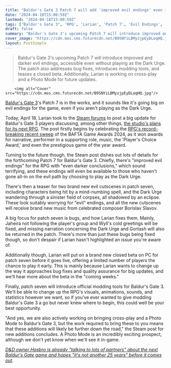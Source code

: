 ```yaml
---
title: "Baldur's Gate 3 Patch 7 will add 'improved evil endings' even if you're not playing Dark Urge, and cross-play and photo mode are on their way too"
date: "2024-04-18T15:00:59Z"
lastmod: "2024-04-18T15:00:59Z"
tags: ["Baldur's Gate 3", 'RPG', 'Larian', 'Patch 7', 'Evil Endings', 'Dark Urge', 'Borislav Slavov', 'Modding Tools', 'Photo Mode', 'Cross-Play']
draft: false
summary: "Baldur's Gate 3's upcoming Patch 7 will introduce improved and darker evil endings, accessible even without playing as the Dark Urge. The patch also addresses bug fixes, introduces modding tools, and teases a closed beta. Additionally, Larian is working on cross-play and a Photo Mode for future updates."
cover_image: "https://cdn.mos.cms.futurecdn.net/B9SNYiLBMyzjpEyDLoqHQ.jpg" 
layout: PostSimple
---
```

> Baldur's Gate 3's upcoming Patch 7 will introduce improved and darker evil endings, accessible even without playing as the Dark Urge. The patch also addresses bug fixes, introduces modding tools, and teases a closed beta. Additionally, Larian is working on cross-play and a Photo Mode for future updates.


        <img alt="Cover" src="https://cdn.mos.cms.futurecdn.net/B9SNYiLBMyzjpEyDLoqHQ.jpg"/>
        
[Baldur's Gate 3](https://www.gamesradar.com/baldurs-gate-3-guide/)'s Patch 7 is in the works, and it sounds like it's going big on evil endings for the game, even if you aren't playing as the Dark Urge.

Today, April 18, Larian took to the [Steam forums](https://store.steampowered.com/news/app/1086940/view/4172097464031362567) to post a big update for Baldur's Gate 3 players discussing, among other things, [the studio's plans for its next RPG](https://www.gamesradar.com/even-though-its-not-baldurs-gate-4-larians-next-rpg-will-be-our-best-work-ever-says-excited-baldurs-gate-3-director/). The post firstly begins by celebrating the [RPG's record-breaking recent sweep](https://www.gamesradar.com/baldurs-gate-3-passes-elden-ring-and-breath-of-the-wild-to-become-first-game-to-win-all-five-major-goty-awards/) of the BAFTA Game Awards 2024, as it won awards for narrative, performer in a supporting role, music, the 'Player's Choice Award,' and even the prestigious game of the year award.

Turning to the future though, the Steam post dishes out lots of details for the forthcoming Patch 7 for Baldur's Gate 3. Chiefly, there's "improved evil endings" for the RPG with "even darker conclusions," which sound terrifying, and these endings will even be available to those who haven't gone all-in on the evil path by choosing to play as the Dark Urge.

There's then a teaser for two brand new evil cutscenes in patch seven, including characters being hit by a mind-numbing spell, and the Dark Urge wandering through a sinister field of corpses, all shadowed by an eclipse. These look suitably worrying for "evil" endings, and all the new cutscenes will receive brand new music from celebrated composer Borislav Slavov.

A big focus for patch seven is bugs, and how Larian fixes them. Mainly, Jaheira not following the player's group and Wyll's cold greetings will be fixed, and missing narration concerning the Dark Urge and Gortash will also be returned in the patch. There's more than just these bugs being fixed though, so don't despair if Larian hasn't highlighted an issue you're aware of.

Additionally though, Larian will put on a brand new closed beta on PC for patch seven before it goes live, offering a limited number of players the chance to play it early. This is mainly because Larian wants to change up the way it approaches bug fixes and quality assurance for big updates, and we'll hear more about the beta in the "coming weeks."

Finally, patch seven will introduce official modding tools for Baldur's Gate 3. We'll be able to change up the RPG's visuals, animations, sounds, and statistics however we want, so if you've ever wanted to give modding Baldur's Gate 3 a go but never knew where to begin, this could well be your best opportunity.

"And yes, we are also actively working on bringing cross-play and a Photo Mode to Baldur’s Gate 3, but the work required to bring these to you means that these additions will likely be further down the road," the Steam post for new additions concludes. A Photo Mode is an incredibly exciting prospect, although we don't yet know when we'll see it in-game.

[<em>D&amp;D owner Hasbro is already "talking to lots of partners" about the next Baldur's Gate game and hopes "it's not another 25 years" before it comes out</em>](https://www.gamesradar.com/dandd-owner-hasbro-is-already-talking-to-lots-of-partners-about-the-next-baldurs-gate-game-and-hopes-its-not-another-25-years-before-it-comes-out/)*.*
        